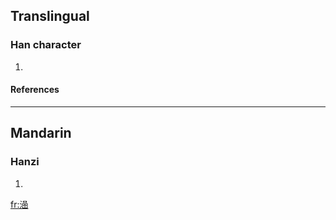 ==Translingual==
===Han character===
{{Han char|rn=85|rad=水|as=12|sn=15|four=|canj=水口口山 (ERRU)}}
# {{defn|Han|sort=水12}}
====References====
{{Han ref|kx=0652.050|dkj=18333|hdz=31742.020|uh=6F8F|ud=28559}}

----
==Mandarin==
===Hanzi===
{{cmn-hanzi|pin=[[hàn]] ([[han4]]), [[liū]] ([[liu1]]), [[liú]] ([[liu2]])|wg=[[han4|han<sup>4</sup>]], [[liu1|liu<sup>1</sup>]], [[liu2|liu<sup>2</sup>]]}}
# {{defn|Mandarin}}

[[fr:澏]]
